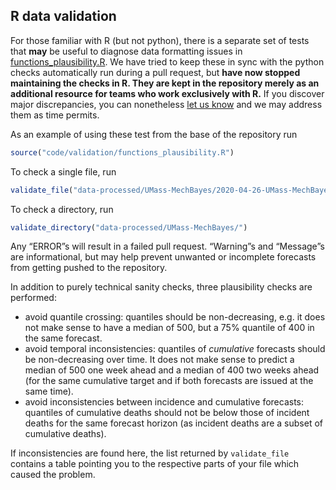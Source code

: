 ## R data validation

For those familiar with R (but not python),
there is a separate set of tests that **may** be useful to diagnose data 
formatting issues in
[functions_plausibility.R](../code/validation/R-scripts/functions_plausibility.R).
We have tried to keep these in sync with the python checks 
automatically run during a pull request, but **have now stopped maintaining the checks in R.
They are kept in the repository merely as an additional resource for teams who work exclusively with R.**
If you discover major discrepancies,
you can nonetheless [let us know](https://github.com/reichlab/covid19-forecast-hub/issues)
and we may address them as time permits.

As an example of using these test from the base of the repository run


```r
source("code/validation/functions_plausibility.R")
```

To check a single file, run


```r
validate_file("data-processed/UMass-MechBayes/2020-04-26-UMass-MechBayes.csv")
```

To check a directory, run


```r
validate_directory("data-processed/UMass-MechBayes/")
```

Any "ERROR"s will result in a failed pull request. 
"Warning"s and "Message"s are informational, but may help prevent unwanted 
or incomplete forecasts from getting pushed to the repository.

In addition to purely technical sanity checks, three plausibility checks 
are performed:

- avoid quantile crossing: quantiles should be non-decreasing, e.g. it 
does not make sense to have a median of 500, but a 75% quantile of 400 in
the same forecast.
- avoid temporal inconsistencies: quantiles of *cumulative* forecasts should
be non-decreasing over time. It does not make sense to predict a median
of 500 one week ahead and a median of 400 two weeks ahead (for the same
cumulative target and if both forecasts are issued at the same time).
- avoid inconsistencies between incidence and cumulative forecasts:
quantiles of cumulative deaths should not be below those of incident 
deaths for the same forecast horizon (as incident deaths are a subset of 
cumulative deaths).

If inconsistencies are found here, the list returned by `validate_file`
contains a table pointing you to the respective parts of your file which
caused the problem.